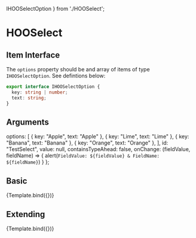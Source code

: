   IHOOSelectOption
} from './HOOSelect';

<Meta title="Components/Inputs/HOOSelect" component={HOOSelect} />

# HOOSelect

## Item Interface
The `options` property should be and array of items of type `IHOOSelectOption`. See defintions below:

```ts
export interface IHOOSelectOption {
  key: string | number;
  text: string;
}
```

## Arguments

<ArgTypes of={HOOSelect} />

  options: [
    { key: "Apple", text: "Apple" },
    { key: "Lime", text: "Lime" },
    { key: "Banana", text: "Banana" },
    { key: "Orange", text: "Orange" },
  ],
  id: "TestSelect", 
  value: null,
  containsTypeAhead: false, 
  onChange: (fieldValue, fieldName) => { alert(`FieldValue: ${fieldValue} & FieldName: ${fieldName}`) } 
};

## Basic
<Canvas>
  <Story 
    name="Basic"
    args = { 
      (function () {
        const mergedArgs = JSON.parse(JSON.stringify(DefaultParams));
        return mergedArgs;
      })()
    }>
    {Template.bind({})}
  </Story>
</Canvas>

## Extending
<Canvas>
  <Story 
    name="Extending"
    args = { 
      (function () {
        const mergedArgs = JSON.parse(JSON.stringify(DefaultParams));
        mergedArgs["rootElementAttributes"] = { style: { backgroundColor: "pink" } };
        return mergedArgs;
      })()
    }>
    {Template.bind({})}
  </Story>
</Canvas>
